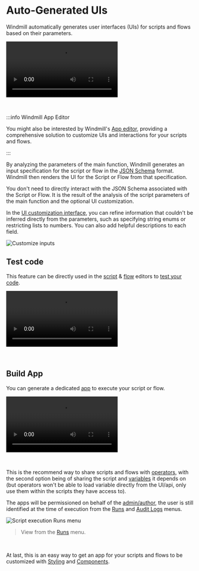 
# Auto-Generated UIs

Windmill automatically generates user interfaces (UIs) for scripts and flows based on their parameters.

<video
    className="border-2 rounded-xl object-cover w-full h-full dark:border-gray-800"
    autoPlay
    controls
    id="main-video"
    src="/videos/auto_generated_uis.mp4"
/>

<br/>

:::info Windmill App Editor

You might also be interested by Windmill's [App editor](../../getting_started/7_apps_quickstart/index.mdx), providing a comprehensive solution to customize UIs and interactions for your scripts and flows.

:::

By analyzing the parameters of the main function, Windmill generates an input specification for the script or flow in the [JSON Schema](../13_json_schema_and_parsing/index.md) format. Windmill then renders the UI for the Script or Flow from that specification.

You don't need to directly interact with the JSON Schema associated with the Script or Flow. It is the result of the analysis of the script parameters of the main function and the optional UI customization.

In the [UI customization interface](../../script_editor/customize_ui.mdx), you can refine information that couldn't be inferred directly from the parameters, such as specifying string enums or restricting lists to numbers. You can also add helpful descriptions to each field.

![Customize inputs](./customize_inputs.png.webp)

<div class="grid grid-cols-2 gap-6 mb-4">
	<DocCard
		title="Customize UI"
		description="Some arguments' types can be given advanced settings that will affect the inputs' auto-generated UI and JSON Schema."
		href="/docs/script_editor/customize_ui"
	/>
</div>



## Test code

This feature can be directly used in the [script](../../getting_started/0_scripts_quickstart/index.mdx) & [flow](../../getting_started/6_flows_quickstart/index.mdx) editors to [test your code](../23_instant_preview/index.mdx).

<video
    className="border-2 rounded-xl object-cover w-full h-full dark:border-gray-800"
    controls
    src="/videos/ui_from_script_editor.mp4"
/>

<br/>

<div class="grid grid-cols-2 gap-6 mb-4">
	<DocCard
    	title="Instant Preview & Testing"
    	description="Windmill allows users to see and test what they are building directly from the editor, even before deployment."
    	href="/docs/core_concepts/instant_preview"
    />
</div>

## Build App

You can generate a dedicated [app](../../apps/0_app_editor/index.mdx) to execute your script or flow.

<video
    className="border-2 rounded-xl object-cover w-full h-full dark:border-gray-800"
    controls
    src="/videos/cowsay_app.mp4"
/>

<br/>

This is the recommend way to share scripts and flows with [operators](../16_roles_and_permissions/index.mdx), with the second option being of sharing the script and [variables](../2_variables_and_secrets/index.mdx) it depends on (but operators won't be able to load variable directly from the UI/api, only use them within the scripts they have access to).

The apps will be permissioned on behalf of the [admin/author](../16_roles_and_permissions/index.mdx), the user is still identified at the time of execution from the [Runs](../5_monitor_past_and_future_runs/index.mdx) and [Audit Logs](../14_audit_logs/index.mdx) menus.

![Script execution Runs menu](./script_exec_runs.png.webp "View from the run menu")

> View from the [Runs](../5_monitor_past_and_future_runs/index.mdx) menu.

<br/>

At last, this is an easy way to get an app for your scripts and flows to be customized with [Styling](../../apps/4_app_configuration_settings/4_app_styling.mdx) and [Components](../../apps/4_app_configuration_settings/1_app_component_library.mdx).

<div class="grid grid-cols-2 gap-6 mb-4">
	<DocCard
    	title="Instant Preview & Testing"
    	description="Windmill allows users to see and test what they are building directly from the editor, even before deployment."
    	href="/docs/core_concepts/instant_preview"
    />
</div>